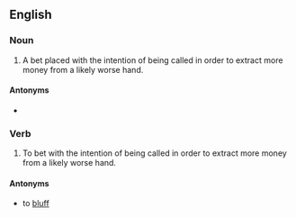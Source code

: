 ==English==

===Noun===
{{en-noun}}

# {{lb|en|poker}} A bet placed with the intention of being called in order to extract more money from a likely worse hand.

====Antonyms====
* {{l|en|bluff}}

===Verb===
{{en-verb|value bets|value betting|value bet}}

# {{lb|en|poker}} To bet with the intention of being called in order to extract more money from a likely worse hand.

====Antonyms====
* to [[bluff]]